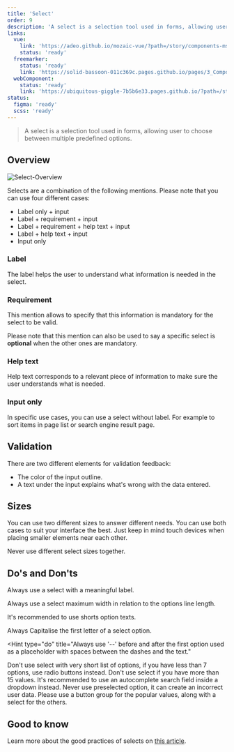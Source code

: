 ```yaml
---
title: 'Select'
order: 9
description: 'A select is a selection tool used in forms, allowing user to choose between multiple predefined options.'
links:
  vue:
    link: 'https://adeo.github.io/mozaic-vue/?path=/story/components-mselect'
    status: 'ready'
  freemarker:
    status: 'ready'
    link: 'https://solid-bassoon-011c369c.pages.github.io/pages/3_Components/form/select/'
  webComponent:
    status: 'ready'
    link: 'https://ubiquitous-giggle-7b5b6e33.pages.github.io/?path=/story/components-select'
status:
  figma: 'ready'
  scss: 'ready'
---
```


> A select is a selection tool used in forms, allowing user to choose between multiple predefined options.

<Preview path="select-full" nude />

## Overview

![Select-Overview](Select-Overview.png)

Selects are a combination of the following mentions. Please note that you can use four different cases:

- Label only + input
- Label + requirement + input
- Label + requirement + help text + input
- Label + help text + input
- Input only

### Label

The label helps the user to understand what information is needed in the select.

<Preview path="default" nude />

### Requirement

This mention allows to specify that this information is mandatory for the select to be valid.

<Highlight theme="tips">

Please note that this mention can also be used to say a specific select is **optional** when the other ones are mandatory.

</Highlight>

<Preview path="requirement" nude />

### Help text

Help text corresponds to a relevant piece of information to make sure the user understands what is needed.

<Preview path="help-text" nude />

### Input only

In specific use cases, you can use a select without label. For example to sort items in page list or search engine result page.

<Preview path="single" nude />

## Validation

There are two different elements for validation feedback:

- The color of the input outline.
- A text under the input explains what's wrong with the data entered.

<Preview path="validation" nude />

## Sizes

You can use two different sizes to answer different needs. You can use both cases to suit your interface the best. Just keep in mind touch devices when placing smaller elements near each other.

<Highlight theme="warning">

Never use different select sizes together.

</Highlight>

<Preview path="sizes" nude />

## Do's and Don'ts

<HintItem>Always use a select with a meaningful label.</HintItem>

<HintItem>
  Always use a select maximum width in relation to the options line length.
</HintItem>

<HintItem>It's recommended to use shorts option texts.</HintItem>

<HintItem>Always Capitalise the first letter of a select option.</HintItem>

<Hint
  type="do"
  title="Always use '--' before and after the first option used as a placeholder with spaces between the dashes and the text."
>
  <Preview path="default" nude />
</Hint>

<HintItem dont>
  Don't use select with very short list of options, if you have less than 7
  options, use radio buttons instead.
</HintItem>

<HintItem dont>
  Don't use select if you have more than 15 values. It's recommended to use an
  autocomplete search field inside a dropdown instead.
</HintItem>

<HintItem dont>
  Never use preselected option, it can create an incorrect user data. Please use
  a button group for the popular values, along with a select for the others.
</HintItem>

## Good to know

<Highlight theme="tips">

Learn more about the good practices of selects on [this article](https://uxplanet.org/ux-design-drop-downs-in-forms-c6943ec30037).

</Highlight>
